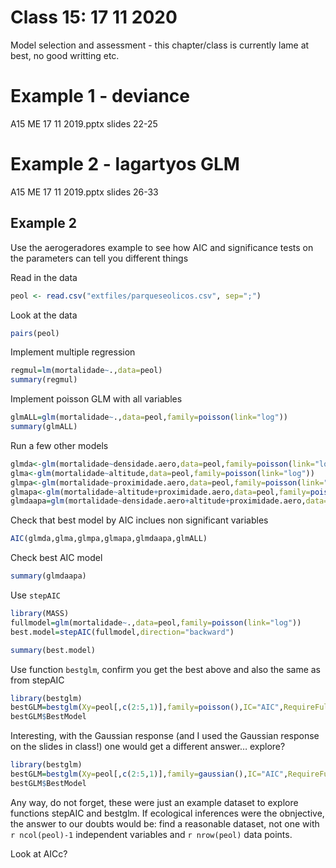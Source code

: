 # Class 15: 17 11 2020 {#aula15}

Model selection and assessment - this chapter/class 
is currently lame at best, no good writting etc.

# Example 1 - deviance

A15 ME 17 11 2019.pptx
slides 22-25

# Example 2 - lagartyos GLM

A15 ME 17 11 2019.pptx
slides 26-33 

## Example 2

Use the aerogeradores example to see how AIC and significance tests on the parameters can tell you different things

Read in the data

```r
peol <- read.csv("extfiles/parqueseolicos.csv", sep=";")
```

Look at the data

```r
pairs(peol)
```

Implement multiple regression

```r
regmul=lm(mortalidade~.,data=peol)
summary(regmul)
```

Implement poisson GLM with all variables

```r
glmALL=glm(mortalidade~.,data=peol,family=poisson(link="log"))
summary(glmALL)
```

Run a few other models

```r
glmda<-glm(mortalidade~densidade.aero,data=peol,family=poisson(link="log"))
glma<-glm(mortalidade~altitude,data=peol,family=poisson(link="log"))
glmpa<-glm(mortalidade~proximidade.aero,data=peol,family=poisson(link="log"))
glmapa<-glm(mortalidade~altitude+proximidade.aero,data=peol,family=poisson(link="log"))
glmdaapa=glm(mortalidade~densidade.aero+altitude+proximidade.aero,data=peol,family=poisson(link="log"))
```


Check that best model by AIC inclues non significant variables

```r
AIC(glmda,glma,glmpa,glmapa,glmdaapa,glmALL)
```

Check best AIC model

```r
summary(glmdaapa)
```

Use `stepAIC`

```r
library(MASS)
fullmodel=glm(mortalidade~.,data=peol,family=poisson(link="log"))
best.model=stepAIC(fullmodel,direction="backward")

summary(best.model)
```

Use function `bestglm`, confirm you get the best above and also the same as from stepAIC

```r
library(bestglm)
bestGLM=bestglm(Xy=peol[,c(2:5,1)],family=poisson(),IC="AIC",RequireFullEnumeration=TRUE)
bestGLM$BestModel
```

Interesting, with the Gaussian response (and I used the Gaussian response on the slides in class!) one would get a different answer... explore?

```r
library(bestglm)
bestGLM=bestglm(Xy=peol[,c(2:5,1)],family=gaussian(),IC="AIC",RequireFullEnumeration=TRUE)
bestGLM$BestModel
```

Any way, do not forget, these were just an example dataset to explore functions stepAIC and bestglm. If ecological inferences were the obnjective, the answer to our doubts would be: find a reasonable dataset, not one with `r ncol(peol)-1` independent variables and `r nrow(peol)` data points.

Look at AICc?